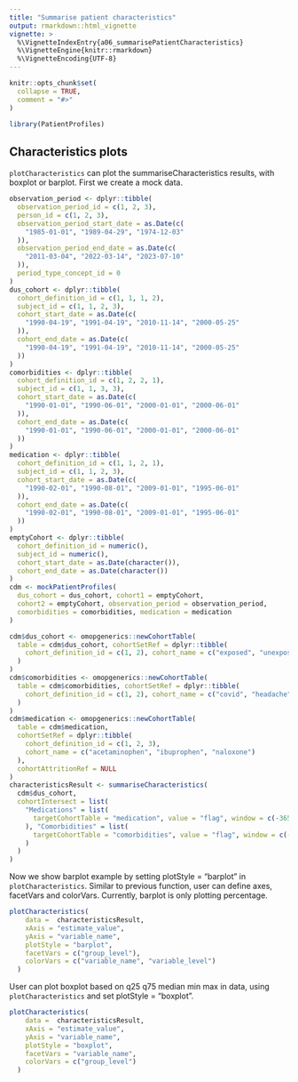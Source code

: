 ```yaml
---
title: "Summarise patient characteristics"
output: rmarkdown::html_vignette
vignette: >
  %\VignetteIndexEntry{a06_summarisePatientCharacteristics}
  %\VignetteEngine{knitr::rmarkdown}
  %\VignetteEncoding{UTF-8}
---
```


```r
knitr::opts_chunk$set(
  collapse = TRUE,
  comment = "#>"
)
```

```r
library(PatientProfiles)
```


## Characteristics plots

`plotCharacteristics` can plot the summariseCharacteristics results, with boxplot or barplot. First we create a mock data.

```r
observation_period <- dplyr::tibble(
  observation_period_id = c(1, 2, 3),
  person_id = c(1, 2, 3),
  observation_period_start_date = as.Date(c(
    "1985-01-01", "1989-04-29", "1974-12-03"
  )),
  observation_period_end_date = as.Date(c(
    "2011-03-04", "2022-03-14", "2023-07-10"
  )),
  period_type_concept_id = 0
)
dus_cohort <- dplyr::tibble(
  cohort_definition_id = c(1, 1, 1, 2),
  subject_id = c(1, 1, 2, 3),
  cohort_start_date = as.Date(c(
    "1990-04-19", "1991-04-19", "2010-11-14", "2000-05-25"
  )),
  cohort_end_date = as.Date(c(
    "1990-04-19", "1991-04-19", "2010-11-14", "2000-05-25"
  ))
)
comorbidities <- dplyr::tibble(
  cohort_definition_id = c(1, 2, 2, 1),
  subject_id = c(1, 1, 3, 3),
  cohort_start_date = as.Date(c(
    "1990-01-01", "1990-06-01", "2000-01-01", "2000-06-01"
  )),
  cohort_end_date = as.Date(c(
    "1990-01-01", "1990-06-01", "2000-01-01", "2000-06-01"
  ))
)
medication <- dplyr::tibble(
  cohort_definition_id = c(1, 1, 2, 1),
  subject_id = c(1, 1, 2, 3),
  cohort_start_date = as.Date(c(
    "1990-02-01", "1990-08-01", "2009-01-01", "1995-06-01"
  )),
  cohort_end_date = as.Date(c(
    "1990-02-01", "1990-08-01", "2009-01-01", "1995-06-01"
  ))
)
emptyCohort <- dplyr::tibble(
  cohort_definition_id = numeric(),
  subject_id = numeric(),
  cohort_start_date = as.Date(character()),
  cohort_end_date = as.Date(character())
)
cdm <- mockPatientProfiles(
  dus_cohort = dus_cohort, cohort1 = emptyCohort,
  cohort2 = emptyCohort, observation_period = observation_period,
  comorbidities = comorbidities, medication = medication
)

cdm$dus_cohort <- omopgenerics::newCohortTable(
  table = cdm$dus_cohort, cohortSetRef = dplyr::tibble(
    cohort_definition_id = c(1, 2), cohort_name = c("exposed", "unexposed")
  )
)
cdm$comorbidities <- omopgenerics::newCohortTable(
  table = cdm$comorbidities, cohortSetRef = dplyr::tibble(
    cohort_definition_id = c(1, 2), cohort_name = c("covid", "headache")
  )
)
cdm$medication <- omopgenerics::newCohortTable(
  table = cdm$medication,
  cohortSetRef = dplyr::tibble(
    cohort_definition_id = c(1, 2, 3),
    cohort_name = c("acetaminophen", "ibuprophen", "naloxone")
  ),
  cohortAttritionRef = NULL
)
characteristicsResult <- summariseCharacteristics(
  cdm$dus_cohort,
  cohortIntersect = list(
    "Medications" = list(
      targetCohortTable = "medication", value = "flag", window = c(-365, 0)
    ), "Comorbidities" = list(
      targetCohortTable = "comorbidities", value = "flag", window = c(-Inf, 0)
    )
  )
)
```

Now we show barplot example by setting plotStyle = "barplot" in `plotCharacteristics`. Similar to previous function, user can define axes, facetVars and colorVars. Currently, barplot is only plotting percentage.

```r
plotCharacteristics(
    data =  characteristicsResult,
    xAxis = "estimate_value",
    yAxis = "variable_name",
    plotStyle = "barplot",
    facetVars = c("group_level"),
    colorVars = c("variable_name", "variable_level")
  )

```

User can plot boxplot based on q25 q75 median min max in data, using `plotCharacteristics` and set plotStyle = "boxplot".

```r
plotCharacteristics(
    data =  characteristicsResult,
    xAxis = "estimate_value",
    yAxis = "variable_name",
    plotStyle = "boxplot",
    facetVars = "variable_name",
    colorVars = c("group_level")
  )
```
